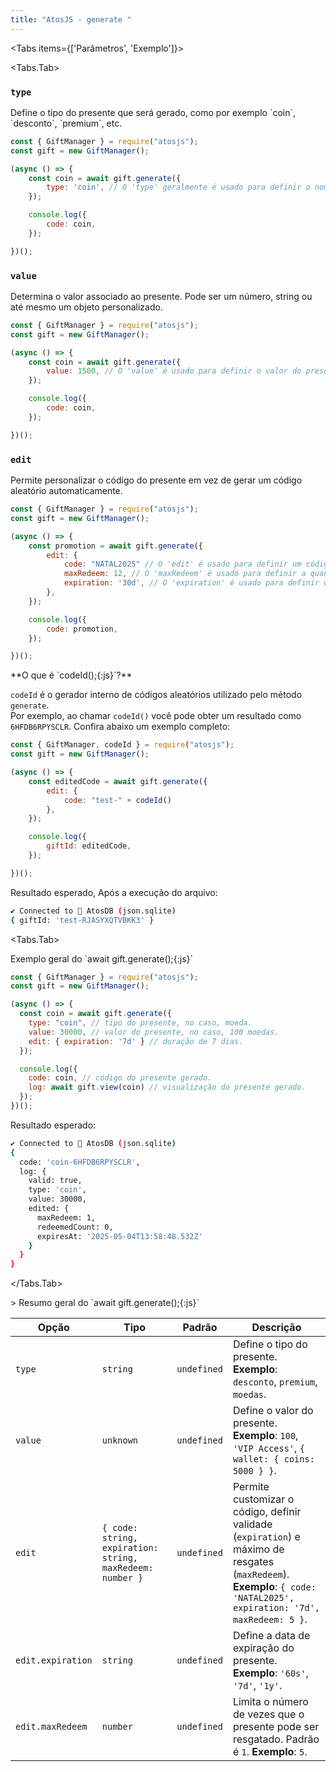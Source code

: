 ```yaml
---
title: "AtosJS - generate "
---
```



<Tabs items={['Parâmetros', 'Exemplo']}>

<Tabs.Tab>
<Steps>

### `type`

<Callout type=".">
Define o tipo do presente que será gerado, como por exemplo `coin`, `desconto`, `premium`, etc.
</Callout>

```javascript filename="index.js" showLineNumbers copy 
const { GiftManager } = require("atosjs");
const gift = new GiftManager();

(async () => {
    const coin = await gift.generate({
        type: 'coin', // O 'type' geralmente é usado para definir o nome do presente.
    });

    console.log({
        code: coin,
    });

})();
```

### `value`

<Callout type=".">
Determina o valor associado ao presente. Pode ser um número, string ou até mesmo um objeto personalizado.
</Callout>

```javascript filename="index.js" showLineNumbers copy
const { GiftManager } = require("atosjs");
const gift = new GiftManager();

(async () => {
    const coin = await gift.generate({
        value: 1500, // O 'value' é usado para definir o valor do presente.
    });

    console.log({
        code: coin,
    });

})();
```

### `edit`

<Callout type=".">
Permite personalizar o código do presente em vez de gerar um código aleatório automaticamente.
</Callout>

```javascript filename="index.js" showLineNumbers copy
const { GiftManager } = require("atosjs");
const gift = new GiftManager();

(async () => {
    const promotion = await gift.generate({
        edit: {
            code: "NATAL2025" // O 'edit' é usado para definir um código específico em vez de gerar um código aleatório.
            maxRedeem: 12, // O 'maxRedeem' é usado para definir a quantidade de uso do presente.
            expiration: '30d', // O 'expiration' é usado para definir o tempo de válidade do presente.
        },
    });

    console.log({
        code: promotion,
    });

})();
```

<Callout type="info">
**O que é `codeId();{:js}`?**

`codeId` é o gerador interno de códigos aleatórios utilizado pelo método `generate`.  
Por exemplo, ao chamar `codeId()` você pode obter um resultado como `6HFDB6RPYSCLR`. Confira abaixo um exemplo completo:

```javascript filename="index.js" showLineNumbers copy
const { GiftManager, codeId } = require("atosjs");
const gift = new GiftManager();

(async () => {
    const editedCode = await gift.generate({
        edit: {
            code: "test-" + codeId()
        },
    });

    console.log({
        giftId: editedCode,
    });

})();
```

Resultado esperado, Após a execução do arquivo:

```bash filename="Terminal"
✔ Connected to 🚀 AtosDB (json.sqlite)                                                                                                             2:24:20 AM
{ giftId: 'test-RJASYXQTVBKK3' }
```
</Callout>


</Steps>
</Tabs.Tab>

<Tabs.Tab>

<Callout type=".">
Exemplo geral do `await gift.generate();{:js}`
</Callout>

```javascript filename="index.js" showLineNumbers copy
const { GiftManager } = require("atosjs");
const gift = new GiftManager();

(async () => {
  const coin = await gift.generate({
    type: "coin", // tipo do presente, no caso, moeda.
    value: 30000, // valor do presente, no caso, 100 moedas.
    edit: { expiration: '7d' } // duração de 7 dias.
  });

  console.log({
    code: coin, // código do presente gerado.
    log: await gift.view(coin) // visualização do presente gerado.
  });
})();
```

<Callout type=".">
<div style={{ display: 'flex', alignItems: 'center', gap: '0.5rem', fontSize: '1rem', fontWeight: 'bold' }}>
  <FaPlugCircleCheck size="1rem" />
  <span>Resultado esperado:</span>
</div>

```bash filename="Terminal"
✔ Connected to 🚀 AtosDB (json.sqlite)                                                                                                             1:58:48 AM
{
  code: 'coin-6HFDB6RPYSCLR',
  log: {
    valid: true,
    type: 'coin',
    value: 30000,
    edited: {
      maxRedeem: 1,
      redeemedCount: 0,
      expiresAt: '2025-05-04T13:58:48.532Z'
    }
  }
}
```
</Callout>

</Tabs.Tab>
</Tabs>


<Callout type=".">
> Resumo geral do `await gift.generate();{:js}`
</Callout>

| Opção       | Tipo       | Padrão        | Descrição                                |
| ----------- | ---------- | ------------- | ---------------------------------------- |
| `type`   | `string`   | `undefined`         | Define o tipo do presente. **Exemplo**: `desconto`, `premium`, `moedas`. |
| `value`   | `unknown`    | `undefined`    | Define o valor do presente. **Exemplo**: `100`, `'VIP Access'`, `{ wallet: { coins: 5000 } }`. |
| `edit`    | `{ code: string, expiration: string, maxRedeem: number }`    | `undefined`  | Permite customizar o código, definir validade (`expiration`) e máximo de resgates (`maxRedeem`). **Exemplo**: `{ code: 'NATAL2025', expiration: '7d', maxRedeem: 5 }`. |
| `edit.expiration`   | `string`    | `undefined`  | Define a data de expiração do presente. **Exemplo**: `'60s'`, `'7d'`, `'1y'`. |
| `edit.maxRedeem`    | `number`    | `undefined`  | Limita o número de vezes que o presente pode ser resgatado. Padrão é `1`. **Exemplo**: `5`. |